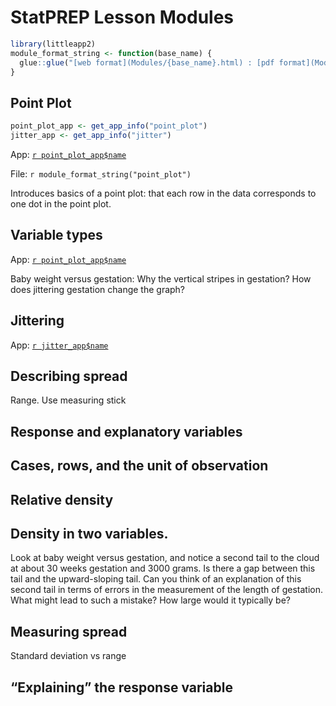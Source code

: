 # StatPREP Lesson Modules

```r
library(littleapp2)
module_format_string <- function(base_name) {
  glue::glue("[web format](Modules/{base_name}.html) : [pdf format](Modules/{base_name}.pdf) : [word format](Modules/{base_name}.docx) : [Rmd format](Modules/{base_name}.Rmd)")
}
```

## Point Plot

```r
point_plot_app <- get_app_info("point_plot")
jitter_app <- get_app_info("jitter")
```

App: [`r point_plot_app$name`](`r point_plot_app$url`)

File: `r module_format_string("point_plot")`

Introduces basics of a point plot: that each row in the data corresponds to one dot in the point plot.


## Variable types

App: [`r point_plot_app$name`](`r point_plot_app$url`)

Baby weight versus gestation: Why the vertical stripes in gestation? How does jittering gestation change the graph? 

## Jittering

App: [`r jitter_app$name`](`r jitter_app$url`)

## Describing spread

Range. Use measuring stick

## Response and explanatory variables

## Cases, rows, and the unit of observation

## Relative density

## Density in two variables. 

Look at baby weight versus gestation, and notice a second tail to the cloud at about 30 weeks gestation and 3000 grams. Is there a gap between this tail and the upward-sloping tail. Can you think of an explanation of this second tail in terms of errors in the measurement of the length of gestation. What might lead to such a mistake? How large would it typically be?

## Measuring spread

Standard deviation vs range


## "Explaining" the response variable
